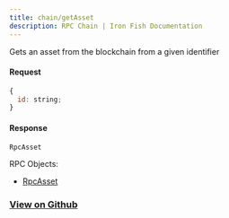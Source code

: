 ```yaml
---
title: chain/getAsset
description: RPC Chain | Iron Fish Documentation
---
```


Gets an asset from the blockchain from a given identifier

#### Request

```js
{
  id: string;
}
```

#### Response

```js
RpcAsset
```

RPC Objects: 
- [RpcAsset](/developers/documentation/rpc/objects/rpcAsset)


### [View on Github](https://github.com/iron-fish/ironfish/blob/master/ironfish/src/rpc/routes/chain/getAsset.ts)
